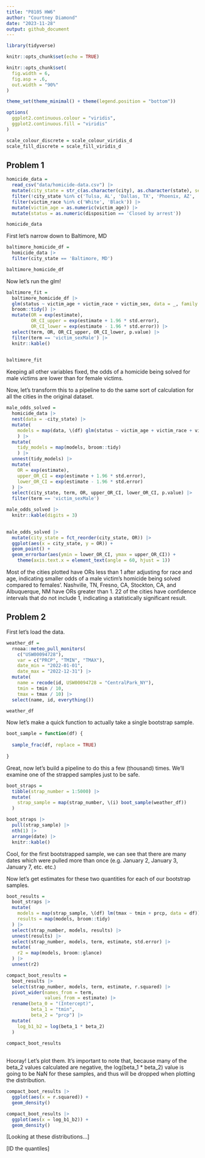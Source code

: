 ```yaml
---
title: "P8105 HW6"
author: "Courtney Diamond"
date: "2023-11-28"
output: github_document
---
```


```r

library(tidyverse)

knitr::opts_chunk$set(echo = TRUE)

knitr::opts_chunk$set(
  fig.width = 6,
  fig.asp = .6,
  out.width = "90%"
)

theme_set(theme_minimal() + theme(legend.position = "bottom"))

options(
  ggplot2.continuous.colour = "viridis",
  ggplot2.continuous.fill = "viridis"
)

scale_colour_discrete = scale_colour_viridis_d
scale_fill_discrete = scale_fill_viridis_d
```

## Problem 1

```r
homicide_data = 
  read_csv("data/homicide-data.csv") |> 
  mutate(city_state = str_c(as.character(city), as.character(state), sep = ", ")) |> 
  filter(!city_state %in% c('Tulsa, AL', 'Dallas, TX', 'Phoenix, AZ', 'Kansas City, MO')) |> 
  filter(victim_race %in% c('White', 'Black')) |> 
  mutate(victim_age = as.numeric(victim_age)) |> 
  mutate(status = as.numeric(disposition == 'Closed by arrest'))

homicide_data
```

First let's narrow down to Baltimore, MD
```r
baltimore_homicide_df = 
  homicide_data |> 
  filter(city_state == 'Baltimore, MD')

baltimore_homicide_df
```

Now let's run the glm! 

```r
baltimore_fit = 
  baltimore_homicide_df |> 
  glm(status ~ victim_age + victim_race + victim_sex, data = _, family = binomial()) |> 
  broom::tidy() |> 
  mutate(OR = exp(estimate),
         OR_CI_upper = exp(estimate + 1.96 * std.error),
         OR_CI_lower = exp(estimate - 1.96 * std.error)) |> 
  select(term, OR, OR_CI_upper, OR_CI_lower, p.value) |> 
  filter(term == 'victim_sexMale') |> 
  knitr::kable()

  
baltimore_fit
```

Keeping all other variables fixed, the odds of a homicide being solved for male victims are lower than for female victims. 

Now, let's transform this to a pipeline to do the same sort of calculation for all the cities in the original dataset. 

```r
male_odds_solved =   
  homicide_data |> 
  nest(data = -city_state) |> 
  mutate(
    models = map(data, \(df) glm(status ~ victim_age + victim_race + victim_sex, data = df, family = binomial())),
    ) |> 
  mutate(
    tidy_models = map(models, broom::tidy)
    ) |> 
  unnest(tidy_models) |> 
  mutate(
    OR = exp(estimate),
    upper_OR_CI = exp(estimate + 1.96 * std.error),
    lower_OR_CI = exp(estimate - 1.96 * std.error)
  ) |> 
  select(city_state, term, OR, upper_OR_CI, lower_OR_CI, p.value) |> 
  filter(term == 'victim_sexMale')

male_odds_solved |> 
  knitr::kable(digits = 3)
  
```


```r
male_odds_solved |> 
  mutate(city_state = fct_reorder(city_state, OR)) |> 
  ggplot(aes(x = city_state, y = OR)) + 
  geom_point() + 
  geom_errorbar(aes(ymin = lower_OR_CI, ymax = upper_OR_CI)) + 
    theme(axis.text.x = element_text(angle = 60, hjust = 1))
```

Most of the cities plotted have ORs less than 1 after adjusting for race and age, indicating smaller odds of a male victim's homicide being solved compared to females'. Nashville, TN, Fresno, CA, Stockton, CA, and Albuquerque, NM have ORs greater than 1. 22 of the cities have confidence intervals that do not include 1, indicating a statistically significant result. 


## Problem 2

First let's load the data. 
```r
weather_df = 
  rnoaa::meteo_pull_monitors(
    c("USW00094728"),
    var = c("PRCP", "TMIN", "TMAX"), 
    date_min = "2022-01-01",
    date_max = "2022-12-31") |>
  mutate(
    name = recode(id, USW00094728 = "CentralPark_NY"),
    tmin = tmin / 10,
    tmax = tmax / 10) |>
  select(name, id, everything())

weather_df
```

Now let's make a quick function to actually take a single bootstrap sample. 

```r
boot_sample = function(df) {
  
  sample_frac(df, replace = TRUE)
  
}
```

Great, now let's build a pipeline to do this a few (thousand) times. We'll examine one of the strapped samples just to be safe. 


```r
boot_straps = 
  tibble(strap_number = 1:5000) |> 
  mutate(
    strap_sample = map(strap_number, \(i) boot_sample(weather_df))
  )

boot_straps |> 
  pull(strap_sample) |> 
  nth(1) |> 
  arrange(date) |> 
  knitr::kable()
```

Cool, for the first bootstrapped sample, we can see that there are many dates which were pulled more than once (e.g. January 2, January 3, January 7, etc. etc.)

Now let's get estimates for these two quantities for each of our bootstrap samples. 

```r
boot_results = 
  boot_straps |> 
  mutate(
    models = map(strap_sample, \(df) lm(tmax ~ tmin + prcp, data = df)),
    results = map(models, broom::tidy)
  ) |> 
  select(strap_number, models, results) |> 
  unnest(results) |> 
  select(strap_number, models, term, estimate, std.error) |>  
  mutate(
    r2 = map(models, broom::glance)
  ) |> 
  unnest(r2)

compact_boot_results =
  boot_results |> 
  select(strap_number, models, term, estimate, r.squared) |> 
  pivot_wider(names_from = term,
              values_from = estimate) |> 
  rename(beta_0 = "(Intercept)",
         beta_1 = "tmin",
         beta_2 = "prcp") |> 
  mutate(
    log_b1_b2 = log(beta_1 * beta_2)
  )
  
compact_boot_results
  
```

Hooray! Let's plot them. It's important to note that, because many of the beta_2 values calculated are negative, the log(beta_1 * beta_2) value is going to be NaN for these samples, and thus will be dropped when plotting the distribution.

```r
compact_boot_results |> 
  ggplot(aes(x = r.squared)) + 
  geom_density()

compact_boot_results |> 
  ggplot(aes(x = log_b1_b2)) +
  geom_density()
```

[Looking at these distributions...]

[ID the quantiles]

```r

```

